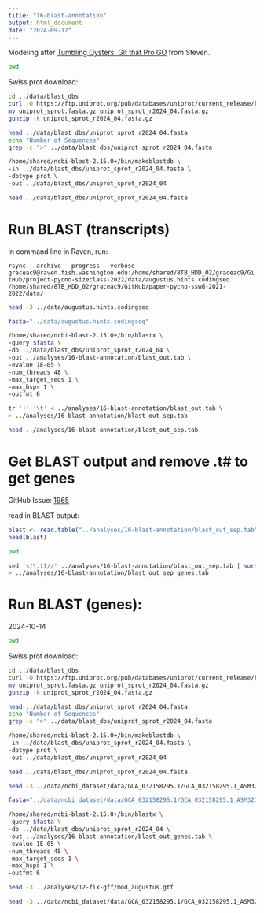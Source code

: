 ```yaml
---
title: "16-blast-annotation"
output: html_document
date: "2024-09-17"
---
```

Modeling after [Tumbling Oysters: Git that Pro GO](https://sr320.github.io/tumbling-oysters/posts/sr320-27-go/) from Steven. 


```bash
pwd
```

Swiss prot download:
```bash
cd ../data/blast_dbs
curl -O https://ftp.uniprot.org/pub/databases/uniprot/current_release/knowledgebase/complete/uniprot_sprot.fasta.gz
mv uniprot_sprot.fasta.gz uniprot_sprot_r2024_04.fasta.gz
gunzip -k uniprot_sprot_r2024_04.fasta.gz
```

```bash
head ../data/blast_dbs/uniprot_sprot_r2024_04.fasta
echo "Number of Sequences"
grep -c ">" ../data/blast_dbs/uniprot_sprot_r2024_04.fasta
```

```bash
/home/shared/ncbi-blast-2.15.0+/bin/makeblastdb \
-in ../data/blast_dbs/uniprot_sprot_r2024_04.fasta \
-dbtype prot \
-out ../data/blast_dbs/uniprot_sprot_r2024_04
```

```bash
head ../data/blast_dbs/uniprot_sprot_r2024_04.fasta
```


# Run BLAST (transcripts)
In command line in Raven, run: 

`rsync --archive --progress --verbose graceac9@raven.fish.washington.edu:/home/shared/8TB_HDD_02/graceac9/GitHub/project-pycno-sizeclass-2022/data/augustus.hints.codingseq /home/shared/8TB_HDD_02/graceac9/GitHub/paper-pycno-sswd-2021-2022/data/`


```bash
head -3 ../data/augustus.hints.codingseq
```

```bash
fasta="../data/augustus.hints.codingseq"

/home/shared/ncbi-blast-2.15.0+/bin/blastx \
-query $fasta \
-db ../data/blast_dbs/uniprot_sprot_r2024_04 \
-out ../analyses/16-blast-annotation/blast_out.tab \
-evalue 1E-05 \
-num_threads 48 \
-max_target_seqs 1 \
-max_hsps 1 \
-outfmt 6
```


```bash
tr '|' '\t' < ../analyses/16-blast-annotation/blast_out.tab \
> ../analyses/16-blast-annotation/blast_out_sep.tab

head ../analyses/16-blast-annotation/blast_out_sep.tab
```


# Get BLAST output and remove .t# to get genes 
GitHub Issue: [1965](https://github.com/RobertsLab/resources/issues/1965)

read in BLAST output:
```r
blast <- read.table("../analyses/16-blast-annotation/blast_out_sep.tab")
head(blast)
```
```bash
pwd
```

```bash
sed 's/\.t1//' ../analyses/16-blast-annotation/blast_out_sep.tab | sort --unique -k1,1 \
> ../analyses/16-blast-annotation/blast_out_sep_genes.tab
```











# Run BLAST (genes):
2024-10-14
```bash
pwd
```

Swiss prot download:
```bash
cd ../data/blast_dbs
curl -O https://ftp.uniprot.org/pub/databases/uniprot/current_release/knowledgebase/complete/uniprot_sprot.fasta.gz
mv uniprot_sprot.fasta.gz uniprot_sprot_r2024_04.fasta.gz
gunzip -k uniprot_sprot_r2024_04.fasta.gz
```

```bash
head ../data/blast_dbs/uniprot_sprot_r2024_04.fasta
echo "Number of Sequences"
grep -c ">" ../data/blast_dbs/uniprot_sprot_r2024_04.fasta
```

```bash
/home/shared/ncbi-blast-2.15.0+/bin/makeblastdb \
-in ../data/blast_dbs/uniprot_sprot_r2024_04.fasta \
-dbtype prot \
-out ../data/blast_dbs/uniprot_sprot_r2024_04
```

```bash
head ../data/blast_dbs/uniprot_sprot_r2024_04.fasta
```

```bash
head -3 ../data/ncbi_dataset/data/GCA_032158295.1/GCA_032158295.1_ASM3215829v1_genomic.fna
```

```bash
fasta="../data/ncbi_dataset/data/GCA_032158295.1/GCA_032158295.1_ASM3215829v1_genomic.fna"

/home/shared/ncbi-blast-2.15.0+/bin/blastx \
-query $fasta \
-db ../data/blast_dbs/uniprot_sprot_r2024_04 \
-out ../analyses/16-blast-annotation/blast_out_genes.tab \
-evalue 1E-05 \
-num_threads 48 \
-max_target_seqs 1 \
-max_hsps 1 \
-outfmt 6
```


```bash
head -3 ../analyses/12-fix-gff/mod_augustus.gtf
```

```bash
head -3 ../data/ncbi_dataset/data/GCA_032158295.1/GCA_032158295.1_ASM3215829v1_genomic.fna
```




